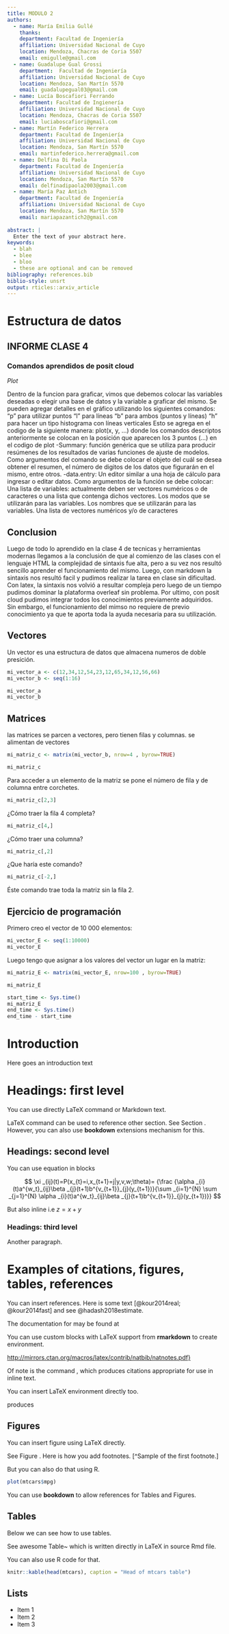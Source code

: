 ```yaml
---
title: MODULO 2
authors:
  - name: María Emilia Gullé
    thanks:
    department: Facultad de Ingeniería 
    affiliation: Universidad Nacional de Cuyo
    location: Mendoza, Chacras de Coria 5507
    email: emigulle@gmail.com
  - name: Guadalupe Gual Grossi
    department:  Facultad de Ingeniería
    affiliation: Universidad Nacional de Cuyo
    location: Mendoza, San Martín 5570
    email: guadalupegual03@gmail.com
  - name: Lucía Boscafiori Ferrando
    department: Facultad de Ingienería
    affiliation: Universidad Nacional de Cuyo
    location: Mendoza, Chacras de Coria 5507
    email: luciaboscafiori@gmail.com
  - name: Martín Federico Herrera
    department: Facultad de Ingeniería
    affiliation: Universidad Nacional de Cuyo
    location: Mendoza, San Martín 5570
    email: martinfederico.herrera@gmail.com 
  - name: Delfina Di Paola
    department: Facultad de Ingeniería
    affiliation: Universidad Nacional de Cuyo
    location: Mendoza, San Martín 5570
    email: delfinadipaola2003@gmail.com
  - name: María Paz Antich 
    department: Facultad de Ingeniería
    affiliation: Universidad Nacional de Cuyo
    location: Mendoza, San Martín 5570
    email: mariapazantich2@gmail.com  
    
abstract: |
  Enter the text of your abstract here.
keywords:
  - blah
  - blee
  - bloo
  - these are optional and can be removed
bibliography: references.bib
biblio-style: unsrt
output: rticles::arxiv_article
---
```

# Estructura de datos

## INFORME CLASE 4

### Comandos aprendidos de posit cloud

*Plot*

Dentro de la funcion para graficar, vimos que debemos colocar las variables deseadas o elegir una base de datos y la variable a graficar del mismo. Se pueden agregar detalles en el gráfico utilizando los siguientes comandos: "p" para utilizar puntos "l" para líneas "b" para ambos (puntos y líneas) "h" para hacer un tipo histograma con líneas verticales Esto se agrega en el codigo de la siguiente manera: plot(x, y, ...) donde los comandos descriptos anteriormente se colocan en la posición que aparecen los 3 puntos (...) en el codigo de plot -Summary: función genérica que se utiliza para producir resúmenes de los resultados de varias funciones de ajuste de modelos. Como argumentos del comando se debe colocar el objeto del cuál se desea obtener el resumen, el número de digitos de los datos que figurarán en el mismo, entre otros. -data.entry: Un editor similar a una hoja de cálculo para ingresar o editar datos. Como argumentos de la función se debe colocar: Una lista de variables: actualmente deben ser vectores numéricos o de caracteres o una lista que contenga dichos vectores. Los modos que se utilizarán para las variables. Los nombres que se utilizarán para las variables. Una lista de vectores numéricos y/o de caracteres

## Conclusion

Luego de todo lo aprendido en la clase 4 de tecnicas y herramientas modernas llegamos a la conclusión de que al comienzo de las clases con el lenguaje HTML la complejidad de sintaxis fue alta, pero a su vez nos resultó sencillo aprender el funcionamiento del mismo. Luego, con markdown la sintaxis nos resultó facil y pudimos realizar la tarea en clase sin dificultad. Con latex, la sintaxis nos volvió a resultar compleja pero luego de un tiempo pudimos dominar la plataforma overleaf sin problema. Por ultimo, con posit cloud pudimos integrar todos los conocimientos previamente adquiridos. Sin embargo, el funcionamiento del mimso no requiere de previo conocimiento ya que te aporta toda la ayuda necesaria para su utilización.

## Vectores

Un vector es una estructura de datos que almacena numeros de doble presición.

```r
mi_vector_a <- c(12,34,12,54,23,12,65,34,12,56,66)    
mi_vector_b <- seq(1:16)

mi_vector_a
mi_vector_b
```

## Matrices
las matrices se parcen a vectores, pero tienen filas y columnas.
se alimentan de vectores

```r
mi_matriz_c <- matrix(mi_vector_b, nrow=4 , byrow=TRUE)

mi_matriz_c
```
Para acceder a un elemento de la matriz se pone el número de fila y de columna entre corchetes.

```r
mi_matriz_c[2,3]
```

¿Cómo traer la fila 4 completa?
```r
mi_matriz_c[4,]
```
¿Cómo traer una columna?
```r
mi_matriz_c[,2]
```
¿Que haría este comando?
```r
mi_matriz_c[-2,]
```
Éste comando trae toda la matriz sin la fila 2.


## Ejercicio de programación
Primero creo el vector de 10 000 elementos:

```r
mi_vector_E <- seq(1:10000)
mi_vector_E
```

Luego tengo que asignar a los valores del vector un lugar en la matriz:
```r
mi_matriz_E <- matrix(mi_vector_E, nrow=100 , byrow=TRUE)

mi_matriz_E
```

```r

start_time <- Sys.time()
mi_matriz_E
end_time <- Sys.time()
end_time - start_time
```
# Introduction

Here goes an introduction text

# Headings: first level
\label{sec:headings}

You can use directly LaTeX command or Markdown text. 

LaTeX command can be used to reference other section. See Section \ref{sec:headings}.
However, you can also use **bookdown** extensions mechanism for this.

## Headings: second level

You can use equation in blocks

$$
\xi _{ij}(t)=P(x_{t}=i,x_{t+1}=j|y,v,w;\theta)= {\frac {\alpha _{i}(t)a^{w_t}_{ij}\beta _{j}(t+1)b^{v_{t+1}}_{j}(y_{t+1})}{\sum _{i=1}^{N} \sum _{j=1}^{N} \alpha _{i}(t)a^{w_t}_{ij}\beta _{j}(t+1)b^{v_{t+1}}_{j}(y_{t+1})}}
$$

But also inline i.e $z=x+y$

### Headings: third level

Another paragraph. 


# Examples of citations, figures, tables, references
\label{sec:others}

You can insert references. Here is some text [@kour2014real; @kour2014fast] and see @hadash2018estimate.

The documentation for \verb+natbib+ may be found at

You can use custom blocks with LaTeX support from **rmarkdown** to create environment.

::: {.center latex=true}
  <http://mirrors.ctan.org/macros/latex/contrib/natbib/natnotes.pdf}>
:::

Of note is the command \verb+\citet+, which produces citations
appropriate for use in inline text.  

You can insert LaTeX environment directly too.

\begin{verbatim}
   \citet{hasselmo} investigated\dots
\end{verbatim}

produces

\begin{quote}
  Hasselmo, et al.\ (1995) investigated\dots
\end{quote}

\begin{center}
  \url{https://www.ctan.org/pkg/booktabs}
\end{center}


## Figures

You can insert figure using LaTeX directly. 

See Figure \ref{fig:fig1}. Here is how you add footnotes. [^Sample of the first footnote.]

\begin{figure}
  \centering
  \fbox{\rule[-.5cm]{4cm}{4cm} \rule[-.5cm]{4cm}{0cm}}
  \caption{Sample figure caption.}
  \label{fig:fig1}
\end{figure}

But you can also do that using R.

```r
plot(mtcars$mpg)
```

You can use **bookdown** to allow references for Tables and Figures.


## Tables

Below we can see how to use tables. 

See awesome Table~\ref{tab:table} which is written directly in LaTeX in source Rmd file.

\begin{table}
 \caption{Sample table title}
  \centering
  \begin{tabular}{lll}
    \toprule
    \multicolumn{2}{c}{Part}                   \\
    \cmidrule(r){1-2}
    Name     & Description     & Size ($\mu$m) \\
    \midrule
    Dendrite & Input terminal  & $\sim$100     \\
    Axon     & Output terminal & $\sim$10      \\
    Soma     & Cell body       & up to $10^6$  \\
    \bottomrule
  \end{tabular}
  \label{tab:table}
\end{table}

You can also use R code for that.

```r
knitr::kable(head(mtcars), caption = "Head of mtcars table")
```


## Lists

- Item 1
- Item 2 
- Item 3

